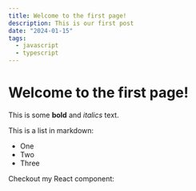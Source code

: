 ```yaml
---
title: Welcome to the first page!
description: This is our first post
date: "2024-01-15"
tags:
  - javascript
  - typescript
---
```


# Welcome to the first page!
 
This is some **bold** and _italics_ text.
 
This is a list in markdown:
 
- One
- Two
- Three
 
Checkout my React component: